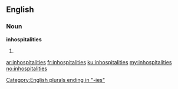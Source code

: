 ==English==

===Noun===
'''inhospitalities'''

# {{plural of|[[inhospitality]]}}

[[Category:English plurals ending in "-ies"]]

[[ar:inhospitalities]]
[[fr:inhospitalities]]
[[ku:inhospitalities]]
[[my:inhospitalities]]
[[no:inhospitalities]]